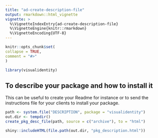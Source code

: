 ```yaml
---
title: "ad-create-description-file"
output: rmarkdown::html_vignette
vignette: >
  %\VignetteIndexEntry{ad-create-description-file}
  %\VignetteEngine{knitr::rmarkdown}
  %\VignetteEncoding{UTF-8}
---
```

  
```r
knitr::opts_chunk$set(
collapse = TRUE,
comment = "#>"
)
```

```r
library(visualidentity)
```

## To describe your package and how to install it

This can be useful to create your Readme for instance or to send the instructions file for your clients to install your package.

```r
path <- system.file("DESCRIPTION", package = "visualidentity")
out.dir <- tempdir()
create_pkg_desc_file(path, source = c("archive"), to = "html")
```

```r
shiny::includeHTML(file.path(out.dir, "pkg_description.html"))
```

